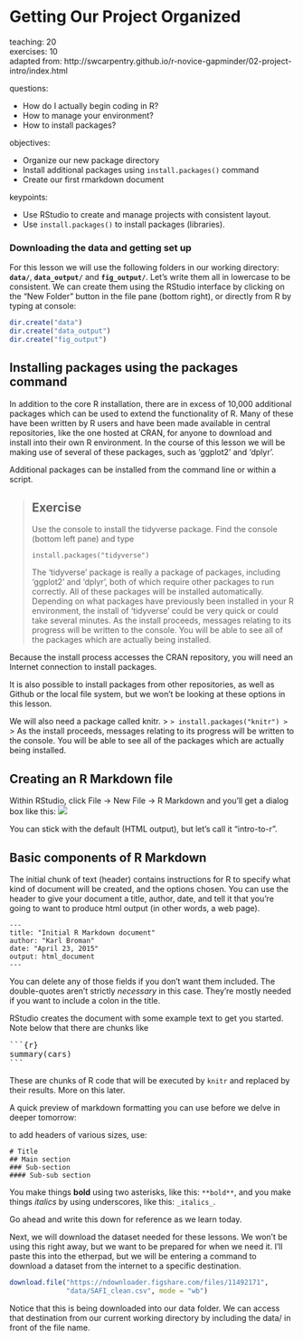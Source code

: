 # Getting Our Project Organized {#projectmanagement}

teaching: 20  
exercises: 10  
adapted from: http://swcarpentry.github.io/r-novice-gapminder/02-project-intro/index.html  

questions:   

- How do I actually begin coding in R?
- How to manage your environment?  
- How to install packages?

objectives:  

- Organize our new package directory
- Install additional packages using `install.packages()` command
- Create our first rmarkdown document


keypoints:  

- Use RStudio to create and manage projects with consistent layout.  
- Use `install.packages()` to install packages (libraries).  



### Downloading the data and getting set up

For this lesson we will use the following folders in our working directory: **`data/`**, **`data_output/`** and **`fig_output/`**. Let's write them all in lowercase to be consistent. We can create them using the RStudio interface by clicking on the "New Folder" button in the file pane (bottom right), or directly from R by typing at console:

```r
dir.create("data")
dir.create("data_output")
dir.create("fig_output")
```

## Installing packages using the packages command

In addition to the core R installation, there are in excess of 10,000 additional packages which can be used to extend the functionality of R. Many of these have been written by R users and have been made available in central repositories, like the one hosted at CRAN, for anyone to download and install into their own R environment. In the course of this lesson we will be making use of several of these packages, such as 'ggplot2' and 'dplyr'.

Additional packages can be installed from the command line or within a script.

> ## Exercise
>
> Use the console to install the tidyverse package.
> Find the console (bottom left pane) and type
> ```
> install.packages("tidyverse")
> ```
> The ‘tidyverse’ package is really a package of packages, including 'ggplot2' and 'dplyr', both of which require other packages to run correctly. All of these packages will be installed automatically.
> Depending on what packages have previously been installed in your R environment, the install of ‘tidyverse’ could be very quick or could take several minutes.
> As the install proceeds, messages relating to its progress will be written to the console. You will be able to see all of the packages which are actually being installed.

Because the install process accesses the CRAN repository, you will need an Internet connection to install packages.

It is also possible to install packages from other repositories, as well as Github or the local file system, but we won’t be looking at these options in this lesson.

We will also need a package called knitr.
> ```
> install.packages("knitr")
> ```
> As the install proceeds, messages relating to its progress will be written to the console. You will be able to see all of the packages which are actually being installed.


## Creating an R Markdown file

Within RStudio, click File &rarr; New File &rarr; R Markdown and you'll get a dialog box like this:
![](./fig/New_R_Markdown.png)

You can stick with the default (HTML output), but let's call it "intro-to-r".


## Basic components of R Markdown

The initial chunk of text (header) contains instructions for R to specify what kind of document will be created, and the options chosen. You can use the header to give your document a title, author, date, and tell it that you're going to want to produce html output (in other words, a web page).

```
---
title: "Initial R Markdown document"
author: "Karl Broman"
date: "April 23, 2015"
output: html_document
---
```

You can delete any of those fields if you don't want them included. The double-quotes aren't strictly _necessary_ in this case. They're mostly needed if you want to include a colon in the title.

RStudio creates the document with some example text to get you started. Note below that there are chunks like

<pre>
&#96;&#96;&#96;{r}
summary(cars)
&#96;&#96;&#96;
</pre>

These are chunks of R code that will be executed by `knitr` and replaced by their results. More on this later.

A quick preview of markdown formatting you can use before we delve in deeper tomorrow:

to add headers of various sizes, use:
```
# Title
## Main section
### Sub-section
#### Sub-sub section
```

You make things **bold** using two asterisks, like this: `**bold**`, and you make things _italics_ by using underscores, like this: `_italics_`.

Go ahead and write this down for reference as we learn today.

Next, we will download the dataset needed for these lessons. We won't be using this right away, but we want to be prepared for when we need it. I'll paste this into the etherpad, but we will be entering a command to download a dataset from the internet to a specific destination.

```r
download.file("https://ndownloader.figshare.com/files/11492171",
              "data/SAFI_clean.csv", mode = "wb")
```
Notice that this is being downloaded into our data folder. We can access that destination from our current working directory by including the data/ in front of the file name.
